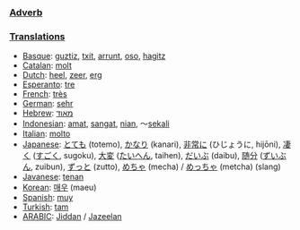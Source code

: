 ===[[Adverb]]===


===[[Translation]]s===
*[[Basque]]: [[guztiz]], [[txit]], [[arrunt]], [[oso]], [[hagitz]]
*[[Catalan]]: [[molt]]
*[[Dutch]]: [[heel]], [[zeer]], [[erg]]
*[[Esperanto]]: [[tre]]
*[[French]]: [[très]]
*[[German]]: [[sehr]]
*[[Hebrew]]: [[מאוד]]
*[[Indonesian]]: [[amat]], [[sangat]], [[nian]], ～[[sekali]]
*[[Italian]]: [[molto]]
*[[Japanese]]: [[とても]] (totemo), [[かなり]] (kanari), [[非常に]] (ひじょうに, hijōni), [[凄く]] ([[すごく]], sugoku), [[大変]] ([[たいへん]], taihen), [[だいぶ]] (daibu), [[随分]] ([[ずいぶん]], zuibun), [[ずっと]] (zutto), [[めちゃ]] (mecha) / [[めっちゃ]] (metcha) (slang)
*[[Javanese]]: [[tenan]]
*[[Korean]]: [[매우]] (maeu)
*[[Spanish]]: [[muy]]
*[[Turkish]]: [[tam]]
*[[ARABIC]]: [[Jiddan]] / [[Jazeelan]]
